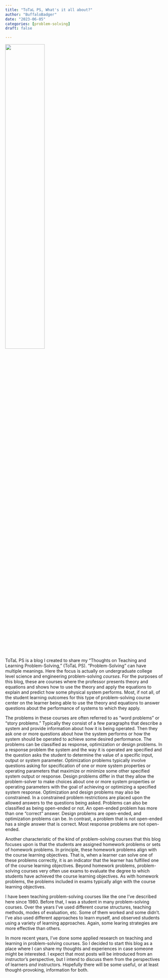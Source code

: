 ```yaml
---
title: "ToTaL PS, What's it all about?"
author: "BuffaloBadger"
date: "2023-06-05"
categories: [problem-solving]
draft: false

---
```


![](DSC00252.JPG){width="50%" fig-align="center"}

ToTaL PS is a blog I created to share my "Thoughts on Teaching and Learning Problem-Solving," (ToTaL PS). "Problem-Solving" can have multiple meanings. Here the focus is actually on undergraduate college level science and engineering problem-solving *courses*. For the purposes of this blog, these are courses where the professor presents theory and equations and shows how to use the theory and apply the equations to explain and predict how some physical system performs. Most, if not all, of the student learning outcomes for this type of problem-solving course center on the learner being able to use the theory and equations to answer questions about the performance of systems to which they apply.

The problems in these courses are often referred to as "word problems" or "story problems." Typically they consist of a few paragraphs that describe a system and provide information about how it is being operated. Then they ask one or more questions about how the system performs or how the system should be operated to achieve some desired performance. The problems can be classified as response, optimization or design problems. In a response problem the system and the way it is operated are specified and the question asks the student to determine the value of a specific input, output or system parameter. Optimization problems typically involve questions asking for specification of one or more system properties or operating parameters that maximize or minimize some other specified system output or response. Design problems differ in that they allow the problem-solver to make choices about one or more system properties or operating parameters with the goal of achieving or optimizing a specified system response. Optimization and design problems may also be constrained. In a constrained problem restrictions are placed upon the allowed answers to the questions being asked. Problems can also be classified as being open-ended or not. An open-ended problem has more than one "correct" answer. Design problems are open-ended, and optimization problems can be. In contrast, a problem that is not open-ended has a single answer that is correct. Most response problems are not open-ended.

Another characteristic of the kind of problem-solving courses that this blog focuses upon is that the students are assigned homework problems or sets of homework problems. In principle, these homework problems align with the course learning objectives. That is, when a learner can solve one of these problems correctly, it is an indicator that the learner has fulfilled one of the course learning objectives. Beyond homework problems, problem-solving courses very often use exams to evaluate the degree to which students have achieved the course learning objectives. As with homework problems, the problems included in exams typically align with the course learning objectives.

I have been teaching problem-solving courses like the one I've described here since 1980. Before that, I was a student in many problem-solving courses. Over the years I've used different course structures, teaching methods, modes of evaluation, etc. Some of them worked and some didn't. I've also used different approaches to learn myself, and observed students using a variety of learning approaches. Again, some learing strategies are more effective than others.

In more recent years, I've done some applied research on teaching and learning in problem-solving courses. So I decided to start this blog as a place where I can share my thoughts and experiences in case someone might be interested. I expect that most posts will be introduced from an instructor's perspective, but I intend to discuss them from the perspectives of learners *and* instructors. Hopefully there will be some useful, or at least thought-provoking, information for both.